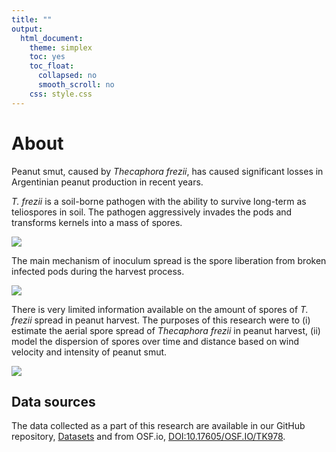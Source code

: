 ```yaml
---
title: ""
output:
  html_document:
    theme: simplex
    toc: yes
    toc_float:
      collapsed: no
      smooth_scroll: no
    css: style.css
---
```


# About

Peanut smut, caused by *Thecaphora frezii*, has caused significant losses in Argentinian peanut production in recent years.

*T. frezii* is a soil-borne pathogen with the ability to survive long-term as teliospores in soil.
The pathogen aggressively invades the pods and transforms kernels into a mass of spores.

![](figs_compendium/sdp.png)

The main mechanism of inoculum spread is the spore liberation from broken infected pods during the harvest process.

![](figs_compendium/harvest.png) 

There is very limited information available on the amount of spores of *T. frezii* spread in peanut harvest.
The purposes of this research were to (i) estimate the aerial spore spread of *Thecaphora frezii* in peanut harvest, (ii) model the dispersion of spores over time and distance based on wind velocity and intensity of peanut smut. 

![](figs_compendium/mm.png) 

## Data sources

The data collected as a part of this research are available in our GitHub repository, [Datasets](https://github.com/epifito/peanut_smut_aerial/tree/main/data) and from OSF.io, [DOI:10.17605/OSF.IO/TK978](https://doi.org/10.17605/OSF.IO/TK978).
